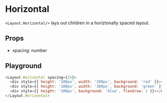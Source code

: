 # Horizontal

`<Layout.Horizontal/>` lays out children in a horiztonally spaced layout.

## Props

- spacing: number

## Playground

```js live=true
<Layout.Horizontal spacing={25}>
  <div style={{ height: '100px', width: '200px', background: 'red' }}></div>
  <div style={{ height: '100px', width: '300px', background: 'green' }}></div>
  <div style={{ height: '100px', background: 'blue', flexGrow: 1 }}></div>
</Layout.Horizontal>
```
